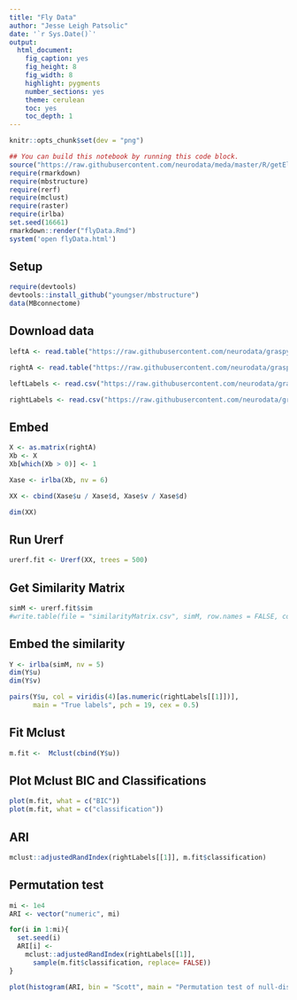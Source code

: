 ```yaml
---
title: "Fly Data"
author: "Jesse Leigh Patsolic"
date: '`r Sys.Date()`'
output:
  html_document:
    fig_caption: yes
    fig_height: 8
    fig_width: 8
    highlight: pygments
    number_sections: yes
    theme: cerulean
    toc: yes
    toc_depth: 1
---
```


```r
knitr::opts_chunk$set(dev = "png")
```

<!--
### ### INITIAL COMMENTS HERE ###
###
### Jesse Leigh Patsolic 
### 2018 <Jesse.L.Patsolic@alumni.wfu.edu>
### S.D.G 
#
-->

```r
## You can build this notebook by running this code block.
source("https://raw.githubusercontent.com/neurodata/meda/master/R/getElbows.R")
require(rmarkdown)
require(mbstructure)
require(rerf)
require(mclust)
require(raster)
require(irlba)
set.seed(16661)
rmarkdown::render("flyData.Rmd")
system('open flyData.html')
```

## Setup

```r
require(devtools)
devtools::install_github("youngser/mbstructure")
data(MBconnectome)
```


## Download data

```r
leftA <- read.table("https://raw.githubusercontent.com/neurodata/graspy/graphmodel/graspy/datasets/drosophila/left_adjacency.csv", header = FALSE, sep = " ")

rightA <- read.table("https://raw.githubusercontent.com/neurodata/graspy/graphmodel/graspy/datasets/drosophila/right_adjacency.csv", header = FALSE, sep = " ")

leftLabels <- read.csv("https://raw.githubusercontent.com/neurodata/graspy/graphmodel/graspy/datasets/drosophila/left_cell_labels.csv", header = FALSE)

rightLabels <- read.csv("https://raw.githubusercontent.com/neurodata/graspy/graphmodel/graspy/datasets/drosophila/right_cell_labels.csv", header = FALSE)
```

## Embed

```r
X <- as.matrix(rightA)
Xb <- X
Xb[which(Xb > 0)] <- 1

Xase <- irlba(Xb, nv = 6)

XX <- cbind(Xase$u / Xase$d, Xase$v / Xase$d)

dim(XX)
```

## Run Urerf

```r
urerf.fit <- Urerf(XX, trees = 500)
```


## Get Similarity Matrix

```r
simM <- urerf.fit$sim
#write.table(file = "similarityMatrix.csv", simM, row.names = FALSE, col.names = FALSE, sep = ",")
```

##  Embed the similarity

```r
Y <- irlba(simM, nv = 5)
dim(Y$u)
dim(Y$v)
```

```r
pairs(Y$u, col = viridis(4)[as.numeric(rightLabels[[1]])], 
      main = "True labels", pch = 19, cex = 0.5)
```

## Fit Mclust

```r
m.fit <-  Mclust(cbind(Y$u))
```

## Plot Mclust BIC and Classifications

```r
plot(m.fit, what = c("BIC"))
plot(m.fit, what = c("classification"))
```

## ARI

```r
mclust::adjustedRandIndex(rightLabels[[1]], m.fit$classification)
```


## Permutation test

```r
mi <- 1e4
ARI <- vector("numeric", mi)

for(i in 1:mi){
  set.seed(i)
  ARI[i] <-  
    mclust::adjustedRandIndex(rightLabels[[1]], 
      sample(m.fit$classification, replace= FALSE))
}
```

```r
plot(histogram(ARI, bin = "Scott", main = "Permutation test of null-distribution"))
```



<!--
#   Time:
##  Working status:
### Comments:
--> 


